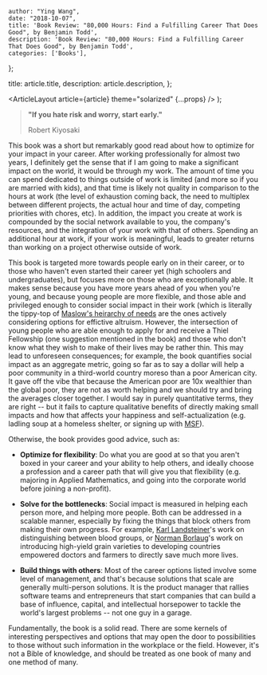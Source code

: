 
    author: "Ying Wang",
    date: "2018-10-07",
    title: 'Book Review: "80,000 Hours: Find a Fulfilling Career That Does Good", by Benjamin Todd',
    description: 'Book Review: "80,000 Hours: Find a Fulfilling Career That Does Good", by Benjamin Todd',
    categories: ['Books'],
};

  title: article.title,
  description: article.description,
};

  <ArticleLayout article={article} theme="solarized" {...props} />
);

> **"If you hate risk and worry, start early."**
>
> Robert Kiyosaki

This book was a short but remarkably good read about how to optimize for your
impact in your career. After working professionally for almost two years, I
definitely get the sense that if I am going to make a significant impact on the
world, it would be through my work. The amount of time you can spend dedicated
to things outside of work is limited (and more so if you are married with kids),
and that time is likely not quality in comparison to the hours at work (the
level of exhaustion coming back, the need to multiplex between different
projects, the actual hour and time of day, competing priorities with chores,
etc). In addition, the impact you create at work is compounded by the social
network available to you, the company's resources, and the integration of your
work with that of others. Spending an additional hour at work, if your work is
meaningful, leads to greater returns than working on a project otherwise outside
of work.

This book is targeted more towards people early on in their career, or to those
who haven't even started their career yet (high schoolers and undergraduates),
but focuses more on those who are exceptionally able. It makes sense because you
have more years ahead of you when you're young, and because young people are
more flexible, and those able and privileged enough to consider social impact in
their work (which is literally the tippy-top of [Maslow's heirarchy of
needs](https://en.wikipedia.org/wiki/Maslow%27s_hierarchy_of_needs) are the ones
actively considering options for effictive altruism. However, the intersection of
young people who are able enough to apply for and receive a Thiel Fellowship
(one suggestion mentioned in the book) and those who don't know what they wish
to make of their lives may be rather thin. This may lead to unforeseen
consequences; for example, the book quantifies social impact as an aggregate
metric, going so far as to say a dollar will help a poor community in a
third-world country moreso than a poor American city. It gave off the vibe that
because the American poor are 10x wealthier than the global poor, they are not
as worth helping and we should try and bring the averages closer together. I
would say in purely quantitative terms, they are right -- but it fails to
capture qualitative benefits of directly making small impacts and how that
affects your happiness and self-actualization (e.g. ladling soup at a homeless
shelter, or signing up with [MSF](https://www.msf.org/)).

Otherwise, the book provides good advice, such as:

- **Optimize for flexibility**: Do what you are good at so that you aren't boxed
  in your career and your ability to help others, and ideally choose a
  profession and a career path that will give you that flexibility (e.g.
  majoring in Applied Mathematics, and going into the corporate world before
  joining a non-profit).

- **Solve for the bottlenecks**: Social impact is measured in helping each
  person more, and helping more people. Both can be addressed in a scalable
  manner, especially by fixing the things that block others from making their
  own progress. For example, [Karl
  Landsteiner](https://en.wikipedia.org/wiki/Karl_Landsteiner)'s work on
  distinguishing between blood groups, or [Norman
  Borlaug](https://en.wikipedia.org/wiki/Norman_Borlaug)'s work on introducing
  high-yield grain varieties to developing countries empowered doctors and
  farmers to directly save much more lives.

- **Build things with others**: Most of the career options listed involve some
  level of management, and that's because solutions that scale are generally
  multi-person solutions. It is the product manager that rallies software teams
  and entrepreneurs that start companies that can build a base of influence,
  capital, and intellectual horsepower to tackle the world's largest problems --
  not one guy in a garage.

Fundamentally, the book is a solid read. There are some kernels of interesting
perspectives and options that may open the door to possibilities to those
without such information in the workplace or the field. However, it's not a
Bible of knowledge, and should be treated as one book of many and one method of
many.
